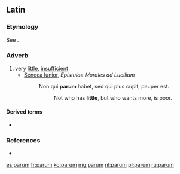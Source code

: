 ==Latin==

===Etymology===
See {{m|la|parvus}}.

===Adverb===
{{head|la|adverb|comparative|minus|superlative|minime}}

# very [[little]], [[insufficient]]
#* [[w:Seneca_the_Younger|Seneca Iunior]], ''Epistulae Morales ad Lucilium''
#*: Non qui '''parum''' habet, sed qui plus cupit, pauper est.
#*:: Not who has '''little''', but who wants more, is poor.

====Derived terms====
* {{l|la|parumper}}

===References===
* {{R:L&S}}

[[es:parum]]
[[fr:parum]]
[[ko:parum]]
[[mg:parum]]
[[nl:parum]]
[[pl:parum]]
[[ru:parum]]